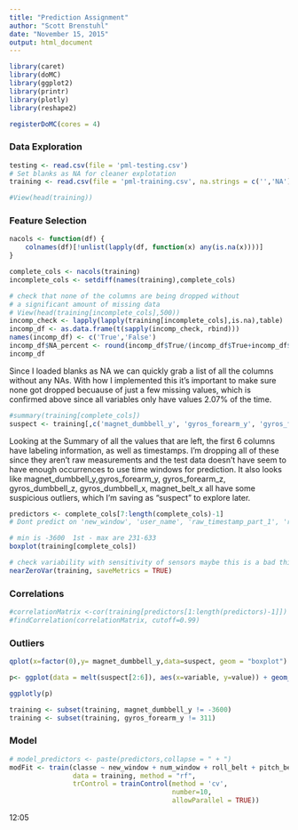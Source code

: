 ```yaml
---
title: "Prediction Assignment"
author: "Scott Brenstuhl"
date: "November 15, 2015"
output: html_document
---
```

```r
library(caret)
library(doMC)
library(ggplot2)
library(printr)
library(plotly)
library(reshape2)

registerDoMC(cores = 4)
```

### Data Exploration
```r
testing <- read.csv(file = 'pml-testing.csv')
# Set blanks as NA for cleaner explotation
training <- read.csv(file = 'pml-training.csv', na.strings = c('','NA'))
```

```r
#View(head(training))
```

### Feature Selection
```r
nacols <- function(df) {
    colnames(df)[!unlist(lapply(df, function(x) any(is.na(x))))]
}

complete_cols <- nacols(training)
incomplete_cols <- setdiff(names(training),complete_cols)

# check that none of the columns are being dropped without
# a significant amount of missing data
# View(head(training[incomplete_cols],500))
incomp_check <- lapply(lapply(training[incomplete_cols],is.na),table)
incomp_df <- as.data.frame(t(sapply(incomp_check, rbind)))
names(incomp_df) <- c('True','False')
incomp_df$NA_percent <- round(incomp_df$True/(incomp_df$True+incomp_df$False),4)*100
incomp_df
```

Since I loaded blanks as NA we can quickly grab a list of all the columns without any NAs. With how I implemented this it's important to make sure none got dropped becuause of just a few missing values, which is confirmed above since all variables only have values 2.07% of the time.

```r
#summary(training[complete_cols])
suspect <- training[,c('magnet_dumbbell_y', 'gyros_forearm_y', 'gyros_forearm_z', 'gyros_dumbbell_z', 'gyros_dumbbell_x', 'magnet_belt_x')]

```

Looking at the Summary of all the values that are left, the first 6 columns have labeling information, as well as timestamps. I’m dropping all of these since they aren’t raw measurements and the test data doesn’t have seem to have enough occurrences to use time windows for prediction. It also looks like magnet_dumbbell_y,gyros_forearm_y, gyros_forearm_z, gyros_dumbbell_z, gyros_dumbbell_x, magnet_belt_x all have some suspicious outliers, which I’m saving as “suspect” to explore later.

```r
predictors <- complete_cols[7:length(complete_cols)-1]
# Dont predict on 'new_window', 'user_name', 'raw_timestamp_part_1', 'raw_timestamp_part_2', 'cvtd_timestamp'

# min is -3600  1st - max are 231-633
boxplot(training[complete_cols])

# check variability with sensitivity of sensors maybe this is a bad thing to use
nearZeroVar(training, saveMetrics = TRUE)

```

### Correlations 
```r
#correlationMatrix <-cor(training[predictors[1:length(predictors)-1]])
#findCorrelation(correlationMatrix, cutoff=0.99)
```

### Outliers
```r

qplot(x=factor(0),y= magnet_dumbbell_y,data=suspect, geom = "boxplot")

p<- ggplot(data = melt(suspect[2:6]), aes(x=variable, y=value)) + geom_boxplot(aes(fill=variable))

ggplotly(p)
```

```r
training <- subset(training, magnet_dumbbell_y != -3600)
training <- subset(training, gyros_forearm_y != 311)
```

### Model
```r
# model_predictors <- paste(predictors,collapse = " + ")
modFit <- train(classe ~ new_window + num_window + roll_belt + pitch_belt + yaw_belt + total_accel_belt + gyros_belt_x + gyros_belt_y + gyros_belt_z + accel_belt_x + accel_belt_y + accel_belt_z + magnet_belt_x + magnet_belt_y + magnet_belt_z + roll_arm + pitch_arm + yaw_arm + total_accel_arm + gyros_arm_x + gyros_arm_y + gyros_arm_z + accel_arm_x + accel_arm_y + accel_arm_z + magnet_arm_x + magnet_arm_y + magnet_arm_z + roll_dumbbell + pitch_dumbbell + yaw_dumbbell + total_accel_dumbbell + gyros_dumbbell_x + gyros_dumbbell_y + gyros_dumbbell_z + accel_dumbbell_x + accel_dumbbell_y + accel_dumbbell_z + magnet_dumbbell_x + magnet_dumbbell_y + magnet_dumbbell_z + roll_forearm + pitch_forearm + yaw_forearm + total_accel_forearm + gyros_forearm_x + gyros_forearm_y + gyros_forearm_z + accel_forearm_x + accel_forearm_y + accel_forearm_z + magnet_forearm_x + magnet_forearm_y + magnet_forearm_z, 
                data = training, method = "rf", 
                trControl = trainControl(method = 'cv',
                                         number=10, 
                                         allowParallel = TRUE))
```

12:05